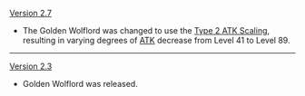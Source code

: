 {{Change History/Header}}
[[Version 2.7]]
* The Golden Wolflord was changed to use the [[Enemy/Level Scaling#ATK Level Multiplier|Type 2 ATK Scaling]], resulting in varying degrees of [[ATK]] decrease from Level 41 to Level 89.
----
[[Version 2.3]]
* Golden Wolflord was released.